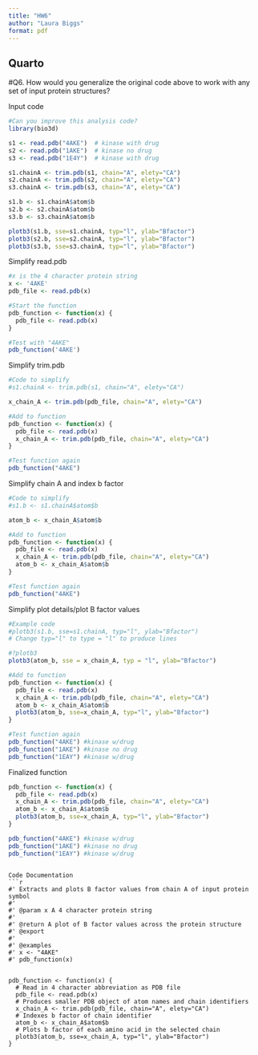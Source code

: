 ```yaml
---
title: "HW6"
author: "Laura Biggs"
format: pdf
---
```


## Quarto

#Q6. How would you generalize the original code above to work with any set of input protein structures?

Input code
```r
#Can you improve this analysis code? 
library(bio3d) 

s1 <- read.pdb("4AKE")  # kinase with drug
s2 <- read.pdb("1AKE")  # kinase no drug 
s3 <- read.pdb("1E4Y")  # kinase with drug 

s1.chainA <- trim.pdb(s1, chain="A", elety="CA") 
s2.chainA <- trim.pdb(s2, chain="A", elety="CA")
s3.chainA <- trim.pdb(s3, chain="A", elety="CA") 

s1.b <- s1.chainA$atom$b 
s2.b <- s2.chainA$atom$b 
s3.b <- s3.chainA$atom$b 

plotb3(s1.b, sse=s1.chainA, typ="l", ylab="Bfactor") 
plotb3(s2.b, sse=s2.chainA, typ="l", ylab="Bfactor") 
plotb3(s3.b, sse=s3.chainA, typ="l", ylab="Bfactor")
```


Simplify read.pdb
```r
#x is the 4 character protein string
x <- '4AKE'
pdb_file <- read.pdb(x)

#Start the function
pdb_function <- function(x) {
  pdb_file <- read.pdb(x)
}

#Test with "4AKE"
pdb_function('4AKE')
```


Simplify trim.pdb
```r
#Code to simplify
#s1.chainA <- trim.pdb(s1, chain="A", elety="CA")

x_chain_A <- trim.pdb(pdb_file, chain="A", elety="CA")

#Add to function
pdb_function <- function(x) {
  pdb_file <- read.pdb(x)
  x_chain_A <- trim.pdb(pdb_file, chain="A", elety="CA")
}

#Test function again
pdb_function("4AKE")
```


Simplify chain A and index b factor
```r
#Code to simplify
#s1.b <- s1.chainA$atom$b 

atom_b <- x_chain_A$atom$b

#Add to function
pdb_function <- function(x) {
  pdb_file <- read.pdb(x)
  x_chain_A <- trim.pdb(pdb_file, chain="A", elety="CA")
  atom_b <- x_chain_A$atom$b 
}

#Test function again
pdb_function("4AKE")
```
 
 
Simplify plot details/plot B factor values
```r
#Example code
#plotb3(s1.b, sse=s1.chainA, typ="l", ylab="Bfactor") 
# Change typ="l" to type = "l" to produce lines

#?plotb3
plotb3(atom_b, sse = x_chain_A, typ = "l", ylab="Bfactor")

#Add to function
pdb_function <- function(x) {
  pdb_file <- read.pdb(x)
  x_chain_A <- trim.pdb(pdb_file, chain="A", elety="CA")
  atom_b <- x_chain_A$atom$b
  plotb3(atom_b, sse=x_chain_A, typ="l", ylab="Bfactor")
}

#Test function again
pdb_function("4AKE") #kinase w/drug
pdb_function("1AKE") #kinase no drug
pdb_function("1EAY") #kinase w/drug
```

Finalized function
```r
pdb_function <- function(x) {
  pdb_file <- read.pdb(x)
  x_chain_A <- trim.pdb(pdb_file, chain="A", elety="CA")
  atom_b <- x_chain_A$atom$b
  plotb3(atom_b, sse=x_chain_A, typ="l", ylab="Bfactor")
}

pdb_function("4AKE") #kinase w/drug
pdb_function("1AKE") #kinase no drug
pdb_function("1EAY") #kinase w/drug
```
```

Code Documentation
```r
#' Extracts and plots B factor values from chain A of input protein symbol
#'
#' @param x A 4 character protein string
#'
#' @return A plot of B factor values across the protein structure
#' @export
#'
#' @examples
#' x <- "4AKE"
#' pdb_function(x)


pdb_function <- function(x) {
  # Read in 4 character abbreviation as PDB file
  pdb_file <- read.pdb(x)
  # Produces smaller PDB object of atom names and chain identifiers
  x_chain_A <- trim.pdb(pdb_file, chain="A", elety="CA")
  # Indexes b factor of chain identifier
  atom_b <- x_chain_A$atom$b
  # Plots b factor of each amino acid in the selected chain
  plotb3(atom_b, sse=x_chain_A, typ="l", ylab="Bfactor")
}
```
